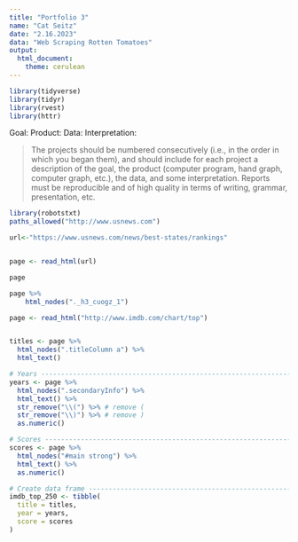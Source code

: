 ```yaml
---
title: "Portfolio 3"
name: "Cat Seitz"
date: "2.16.2023"
data: "Web Scraping Rotten Tomatoes"
output: 
  html_document: 
    theme: cerulean
---
```



```r
library(tidyverse) 
library(tidyr)
library(rvest)
library(httr)
```

Goal:
Product: 
Data: 
Interpretation: 

> The projects should be numbered consecutively (i.e., in the order in which you began them), and should include for each project a description of the goal, the product (computer program, hand graph, computer graph, etc.), the data, and some interpretation. Reports must be reproducible and of high quality in terms of writing, grammar, presentation, etc.


```r

library(robotstxt)
paths_allowed("http://www.usnews.com")

```

```r

url<-"https://www.usnews.com/news/best-states/rankings"


page <- read_html(url)

page


```

```r

page %>% 
    html_nodes("._h3_cuogz_1")


```


```r

page <- read_html("http://www.imdb.com/chart/top")


titles <- page %>%
  html_nodes(".titleColumn a") %>%
  html_text()

# Years -----------------------------------------------------------------------
years <- page %>%
  html_nodes(".secondaryInfo") %>%
  html_text() %>%
  str_remove("\\(") %>% # remove (
  str_remove("\\)") %>% # remove )
  as.numeric()

# Scores ----------------------------------------------------------------------
scores <- page %>%
  html_nodes("#main strong") %>%
  html_text() %>%
  as.numeric()

# Create data frame -----------------------------------------------------------
imdb_top_250 <- tibble(
  title = titles, 
  year = years, 
  score = scores
)

```






